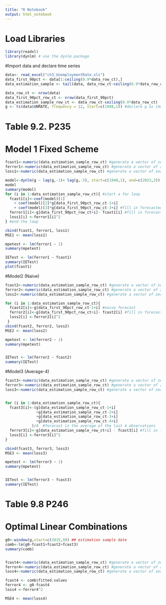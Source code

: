 ```yaml
---
title: "R Notebook"
output: html_notebook
---
```


# Load Libraries
```r
library(readxl)
library(dynlm) # use the dynlm package
```

#Import data and declare time series
```r
data<- read_excel("ch3_UnemploymentRate.xls")
data_first_90pct <- data[1:ceiling(0.9*data_row_ct),]
data_estimation_sample <- tail(data, data_row_ct-ceiling(0.9*data_row_ct))

data_row_ct <- nrow(data)
data_first_90pct_row_ct <- nrow(data_first_90pct)
data_estimation_sample_row_ct <- data_row_ct-ceiling(0.9*data_row_ct)
g <- ts(data$UNRATE, frequency = 12, start=c(1948,1)) #declare g as (monthly) time series

```

# Table 9.2. P235
# Model 1 Fixed Scheme
```r
fcast1<-numeric(data_estimation_sample_row_ct) #generate a vector of zeros (length of estimation sample set)
ferror1<-numeric(data_estimation_sample_row_ct) #generate a vector of zeros (length of estimation sample set)
loss1<-numeric(data_estimation_sample_row_ct) #generate a vector of zeros (length of estimation sample set)

model<-dynlm(g ~ lag(g,-1)+ lag(g,-3), start=c(1948,1), end=c(2023,2)) #fit AR(3)
model
summary(model)
for (i in 1:data_estimation_sample_row_ct){ #start a for loop
  fcast1[i]<-coef(model)[1]
    + coef(model)[2]*g[data_first_90pct_row_ct-1+i]
    + coef(model)[3]*g[data_first_90pct_row_ct-3+i] #fill in forecasted values at the end of each iteration
  ferror1[i]<-g[data_first_90pct_row_ct+i]- fcast1[i] #fill in forecasted values at the end of each iteration
  loss1[i] <-ferror1[i]^2
} #end the loop

cbind(fcast1, ferror1, loss1)
MSE1 <- mean(loss1)

mpetest <- lm(ferror1 ~ 1)
summary(mpetest)

IETest <- lm(ferror1 ~ fcast1)
summary(IETest)
plot(fcast1)
```

#Model2 (Naive)
```r
fcast2<-numeric(data_estimation_sample_row_ct) #generate a vector of zeros (length of estimation sample set)
ferror2<-numeric(data_estimation_sample_row_ct) #generate a vector of zeros (length of estimation sample set)
loss2<-numeric(data_estimation_sample_row_ct) #generate a vector of zeros (length of estimation sample set)

for (i in 1:data_estimation_sample_row_ct){ 
  fcast2[i]<-g[data_first_90pct_row_ct-1+i] #naive forecast
  ferror2[i]<-g[data_first_90pct_row_ct+i]- fcast2[i] #fill in forecasted values at the end of each iteration
  loss2[i] <-ferror2[i]^2
 } 
cbind(fcast2, ferror2, loss2)
MSE2 <- mean(loss2)

mpetest <- lm(ferror2 ~ 1)
summary(mpetest)


IETest <- lm(ferror2 ~ fcast2)
summary(IETest)

```


#Model3 (Average-4)
```r
fcast3<-numeric(data_estimation_sample_row_ct) #generate a vector of zeros (length of estimation sample set)
ferror3<-numeric(data_estimation_sample_row_ct) #generate a vector of zeros (length of estimation sample set)
loss3<-numeric(data_estimation_sample_row_ct) #generate a vector of zeros (length of estimation sample set)


for (i in 1:data_estimation_sample_row_ct){ 
  fcast3[i]<-(g[data_estimation_sample_row_ct-1+i]
              +g[data_estimation_sample_row_ct-2+i]
              +g[data_estimation_sample_row_ct-3+i]
              +g[data_estimation_sample_row_ct-4+i]
            )/4  #forecast is the average of the last 4 observations
  ferror3[i]<-g[data_estimation_sample_row_ct+i] - fcast3[i] #fill in forecasted values at the end of each iteration
  loss3[i] <-ferror3[i]^2
}

cbind(fcast3, ferror3, loss3)
MSE3 <- mean(loss3)

mpetest <- lm(ferror3 ~ 1)
summary(mpetest)


IETest <- lm(ferror3 ~ fcast3)
summary(IETest)

```



# Table 9.8  P246
# Optimal Linear Combinations
```r

g0<-window(g,start=c(2015,9)) ## estimation sample date
comb<-lm(g0~fcast1+fcast2+fcast3)
summary(comb)


fcast4<-numeric(data_estimation_sample_row_ct) #generate a vector of zeros (length of estimation sample set)
ferror4<-numeric(data_estimation_sample_row_ct) #generate a vector of zeros (length of estimation sample set)
loss4<-numeric(data_estimation_sample_row_ct) #generate a vector of zeros (length of estimation sample set)

fcast4 <- comb$fitted.values
ferror4 <- g0-fcast4
loss4 <-ferror4^2

MSE4 <- mean(loss4)
```



